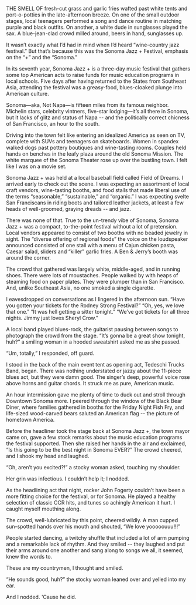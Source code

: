 THE SMELL OF fresh-cut grass and garlic fries wafted past white tents and port-o-potties in the late-afternoon breeze. On one of the small outdoor stages, local teenagers performed a song and dance routine in matching purple and black outfits. On another, a white dude in sunglasses played the sax. A blue-jean-clad crowd milled around, beers in hand, sunglasses up.

It wasn’t exactly what I’d had in mind when I’d heard “wine-country jazz festival.” But that’s because this was the Sonoma Jazz + Festival, emphasis on the “+” and the “Sonoma.”

In its seventh year, Sonoma Jazz + is a three-day music festival that gathers some top American acts to raise funds for music education programs in local schools. Five days after having returned to the States from Southeast Asia, attending the festival was a greasy-food, blues-cloaked plunge into American culture.

Sonoma—aka, Not Napa—is fifteen miles from its famous neighbor. Michelin stars, celebrity vintners, five-star lodging—it’s all there in Sonoma, but it lacks of glitz and status of Napa -- and the politically correct chicness of San Francisco, an hour to the south.

Driving into the town felt like entering an idealized America as seen on TV, complete with SUVs and teenagers on skateboards. Women in spandex walked dogs past pottery boutiques and wine-tasting rooms. Couples held hands on benches in the leafy plaza around the old Sonoma Mission. The white marquee of the Sonoma Theater rose up over the bustling town. I felt like I was on a movie set.

Sonoma Jazz + was held at a local baseball field called Field of Dreams. I arrived early to check out the scene. I was expecting an assortment of local craft vendors, wine-tasting booths, and food stalls that made liberal use of the terms “seasonable,” “sustainable,” and “organic.” I was expecting svelte San Franciscans in riding boots and tailored leather jackets, at least a few heads of well-groomed, graying dreads -- and jazz.

There was none of that. True to the un-trendy vibe of Sonoma, Sonoma Jazz + was a compact, to-the-point festival without a lot of pretension. Local vendors appeared to consist of two booths with no beaded jewelry in sight. The “diverse offering of regional foods” the voice on the loudspeaker announced consisted of one stall with a menu of Cajun chicken pasta, Caesar salad, sliders and “killer” garlic fries. A Ben &amp; Jerry’s booth was around the corner.

The crowd that gathered was largely white, middle-aged, and in running shoes. There were lots of moustaches. People walked by with heaps of steaming food on paper plates. They were plumper than in San Francisco. And, unlike Southeast Asia, no one smoked a single cigarette.

I eavesdropped on conversations as I lingered in the afternoon sun. “Have you gotten your tickets for the Rodney Strong Festival?” “Oh, yes, we love that one.” “It was hell getting a sitter tonight.” “We’ve got tickets for all three nights. Jimmy just loves Sheryl Crow.”

A local band played blues-rock, the guitarist pausing between songs to photograph the crowd from the stage. “It’s gonna be a great show tonight, huh?” a smiling woman in a hooded sweatshirt asked me as she passed.

“Um, totally,” I responded, off guard.

I stood in the back of the main event tent as opening act, Tedeschi Trucks Band, began. There was nothing understated or jazzy about the 11-piece blues act, but they were damn good. The singer’s deep, powerful voice rose above horns and guitar chords. It struck me as pure, American music.

An hour intermission gave me plenty of time to duck out and stroll through Downtown Sonoma more. I peered through the window of the Black Bear Diner, where families gathered in booths for the Friday Night Fish Fry, and life-sized wood-carved bears saluted an American flag -- the picture of hometown America.

Before the headliner took the stage back at Sonoma Jazz +, the town mayor came on, gave a few stock remarks about the music education programs the festival supported. Then she raised her hands in the air and exclaimed, “Is this going to be the best night in Sonoma EVER?” The crowd cheered, and I shook my head and laughed.

“Oh, aren’t you excited?!” a stocky woman asked, touching my shoulder.

Her grin was infectious. I couldn’t help it; I nodded.

As the headlining act that night, rocker John Fogerty couldn’t have been a more fitting choice for the festival, or for Sonoma. He played a healthy selection of classic CCR hits, and tunes so achingly American it hurt. I caught myself mouthing along.

The crowd, well-lubricated by this point, cheered wildly. A man cupped sun-spotted hands over his mouth and shouted, “We love yooooouuu!!!”

People started dancing, a twitchy shuffle that included a lot of arm pumping and a remarkable lack of rhythm. And they smiled -- they laughed and put their arms around one another and sang along to songs we all, it seemed, knew the words to.

These are my countrymen, I thought and smiled.

“He sounds good, huh?” the stocky woman leaned over and yelled into my ear.

And I nodded. 'Cause he did.